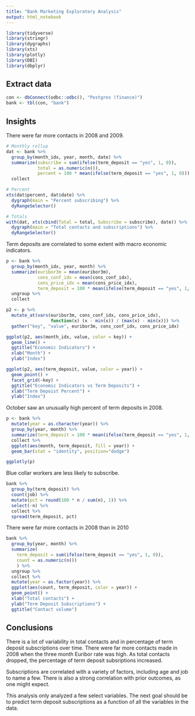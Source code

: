 ```yaml
---
title: "Bank Marketing Exploratory Analysis"
output: html_notebook
---
```


```r
library(tidyverse)
library(stringr)
library(dygraphs)
library(xts)
library(plotly)
library(DBI)
library(dbplyr)
```

## Extract data

```r
con <- dbConnect(odbc::odbc(), "Postgres (finance)")
bank <- tbl(con, "bank")
```

## Insights

There were far more contacts in 2008 and 2009.

```r

# Monthly rollup
dat <- bank %>%
  group_by(month_idx, year, month, date) %>%
  summarize(subscribe = sum(ifelse(term_deposit == "yes", 1, 0)), 
            total = as.numeric(n()),
            percent = 100 * mean(ifelse(term_deposit == "yes", 1, 0))) %>%
  collect

# Percent
xts(dat$percent, dat$date) %>%
  dygraph(main = "Percent subscribing") %>%
  dyRangeSelector()

# Totals
with(dat, xts(cbind(Total = total, Subscribe = subscribe), date)) %>%
  dygraph(main = "Total contacts and subscriptions") %>%
  dyRangeSelector()
```

Term deposits are correlated to some extent with macro economic indicators.

```r
p <- bank %>%
  group_by(month_idx, year, month) %>%
  summarize(euribor3m = mean(euribor3m),
            cons_conf_idx = mean(cons_conf_idx),
            cons_price_idx = mean(cons_price_idx),
            term_deposit = 100 * mean(ifelse(term_deposit == "yes", 1, 0))) %>%
  ungroup %>%
  collect

p2 <- p %>%
  mutate_at(vars(euribor3m, cons_conf_idx, cons_price_idx),
                 function(x) (x - min(x)) / (max(x) - min(x))) %>%
  gather("key", "value", euribor3m, cons_conf_idx, cons_price_idx)

ggplot(p2, aes(month_idx, value, color = key)) +
  geom_line() +
  ggtitle("Economic Indicators") +
  xlab("Month") +
  ylab("Index")

ggplot(p2, aes(term_deposit, value, color = year)) +
  geom_point() +
  facet_grid(~key) +
  ggtitle("Economic Indicators vs Term Deposits") +
  xlab("Term Depoist Percent") +
  ylab("Index")

```


October saw an unusually high percent of term deposits in 2008.

```r
p <- bank %>%
  mutate(year = as.character(year)) %>%
  group_by(year, month) %>%
  summarize(term_deposit = 100 * mean(ifelse(term_deposit == "yes", 1, 0))) %>%
  collect %>%
  ggplot(aes(month, term_deposit, fill = year)) +
  geom_bar(stat = "identity", position="dodge")

ggplotly(p)
```

Blue collar workers are less likely to subscribe.

```r
bank %>%
  group_by(term_deposit) %>%
  count(job) %>%
  mutate(pct = round(100 * n / sum(n), 1)) %>%
  select(-n) %>%
  collect %>%
  spread(term_deposit, pct)
```

There were far more contacts in 2008 than in 2010

```r
bank %>%
  group_by(year, month) %>%
  summarize(
    term_deposit = sum(ifelse(term_deposit == "yes", 1, 0)), 
    count = as.numeric(n())
    ) %>%
  ungroup %>%
  collect %>%
  mutate(year = as.factor(year)) %>%
  ggplot(aes(count, term_deposit, color = year)) +
  geom_point() +
  xlab("Total contacts") +
  ylab("Term Deposit Subscriptions") +
  ggtitle("Contact volume")
```

## Conclusions

There is a lot of variability in total contacts and in percentage of term deposit subscriptions over time. There were far more contacts made in 2008 when the three month Euribor rate was high. As total contacts dropped, the percentage of term deposit subsriptions increased.

Subscriptions are correlated with a variety of factors, including age and job to name a few. There is also a strong correlation with prior outcomes, as one might expect.

This analysis only analyzed a few select variables. The next goal should be to predict term deposit subscriptions as a function of all the variables in the data.
